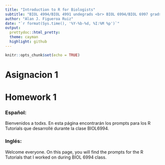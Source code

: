 ```yaml
---
title: "Introduction to R for Biologists"
subtitle: "BIOL 4994/BIOL 4991 undegrads <br> BIOL 6994/BIOL 6997 grads"
author: "Alan J. Figueroa Ruiz"
date: "`r format(Sys.time(), '%Y-%b-%d, %I:%M %p')`"
output:
  prettydoc::html_pretty:
  theme: cayman
  highlight: github
---
```


```r
knitr::opts_chunk$set(echo = TRUE)
```

# Asignacion 1
# Homework 1

### Español:  
Bienvenidos a todxs. En esta página encontrarán los prompts para los R Tutorials que desarrollé durante la clase BIOL6994.

### Inglés:  
Welcome everyone. On this page, you will find the prompts for the R Tutorials that I worked on during BIOL 6994 class.
